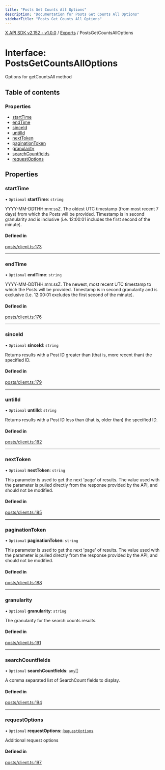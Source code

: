 ```yaml
---
title: "Posts Get Counts All Options"
description: "Documentation for Posts Get Counts All Options"
sidebarTitle: "Posts Get Counts All Options"
---
```


[X API SDK v2.152 - v1.0.0](../README.md) / [Exports](../modules.md) / PostsGetCountsAllOptions

# Interface: PostsGetCountsAllOptions

Options for getCountsAll method

## Table of contents

### Properties

- [startTime](PostsGetCountsAllOptions.md#starttime)
- [endTime](PostsGetCountsAllOptions.md#endtime)
- [sinceId](PostsGetCountsAllOptions.md#sinceid)
- [untilId](PostsGetCountsAllOptions.md#untilid)
- [nextToken](PostsGetCountsAllOptions.md#nexttoken)
- [paginationToken](PostsGetCountsAllOptions.md#paginationtoken)
- [granularity](PostsGetCountsAllOptions.md#granularity)
- [searchCountfields](PostsGetCountsAllOptions.md#searchcountfields)
- [requestOptions](PostsGetCountsAllOptions.md#requestoptions)

## Properties

### startTime

• `Optional` **startTime**: `string`

YYYY-MM-DDTHH:mm:ssZ. The oldest UTC timestamp (from most recent 7 days) from which the Posts will be provided. Timestamp is in second granularity and is inclusive (i.e. 12:00:01 includes the first second of the minute).

#### Defined in

[posts/client.ts:173](https://github.com/xdevplatform/xdk/blob/ad4172ef5f68f089e0f077a190b271016dd35bf7/xdk/typescript/src/posts/client.ts#L173)

___

### endTime

• `Optional` **endTime**: `string`

YYYY-MM-DDTHH:mm:ssZ. The newest, most recent UTC timestamp to which the Posts will be provided. Timestamp is in second granularity and is exclusive (i.e. 12:00:01 excludes the first second of the minute).

#### Defined in

[posts/client.ts:176](https://github.com/xdevplatform/xdk/blob/ad4172ef5f68f089e0f077a190b271016dd35bf7/xdk/typescript/src/posts/client.ts#L176)

___

### sinceId

• `Optional` **sinceId**: `string`

Returns results with a Post ID greater than (that is, more recent than) the specified ID.

#### Defined in

[posts/client.ts:179](https://github.com/xdevplatform/xdk/blob/ad4172ef5f68f089e0f077a190b271016dd35bf7/xdk/typescript/src/posts/client.ts#L179)

___

### untilId

• `Optional` **untilId**: `string`

Returns results with a Post ID less than (that is, older than) the specified ID.

#### Defined in

[posts/client.ts:182](https://github.com/xdevplatform/xdk/blob/ad4172ef5f68f089e0f077a190b271016dd35bf7/xdk/typescript/src/posts/client.ts#L182)

___

### nextToken

• `Optional` **nextToken**: `string`

This parameter is used to get the next 'page' of results. The value used with the parameter is pulled directly from the response provided by the API, and should not be modified.

#### Defined in

[posts/client.ts:185](https://github.com/xdevplatform/xdk/blob/ad4172ef5f68f089e0f077a190b271016dd35bf7/xdk/typescript/src/posts/client.ts#L185)

___

### paginationToken

• `Optional` **paginationToken**: `string`

This parameter is used to get the next 'page' of results. The value used with the parameter is pulled directly from the response provided by the API, and should not be modified.

#### Defined in

[posts/client.ts:188](https://github.com/xdevplatform/xdk/blob/ad4172ef5f68f089e0f077a190b271016dd35bf7/xdk/typescript/src/posts/client.ts#L188)

___

### granularity

• `Optional` **granularity**: `string`

The granularity for the search counts results.

#### Defined in

[posts/client.ts:191](https://github.com/xdevplatform/xdk/blob/ad4172ef5f68f089e0f077a190b271016dd35bf7/xdk/typescript/src/posts/client.ts#L191)

___

### searchCountfields

• `Optional` **searchCountfields**: `any`[]

A comma separated list of SearchCount fields to display.

#### Defined in

[posts/client.ts:194](https://github.com/xdevplatform/xdk/blob/ad4172ef5f68f089e0f077a190b271016dd35bf7/xdk/typescript/src/posts/client.ts#L194)

___

### requestOptions

• `Optional` **requestOptions**: [`RequestOptions`](RequestOptions.md)

Additional request options

#### Defined in

[posts/client.ts:197](https://github.com/xdevplatform/xdk/blob/ad4172ef5f68f089e0f077a190b271016dd35bf7/xdk/typescript/src/posts/client.ts#L197)
